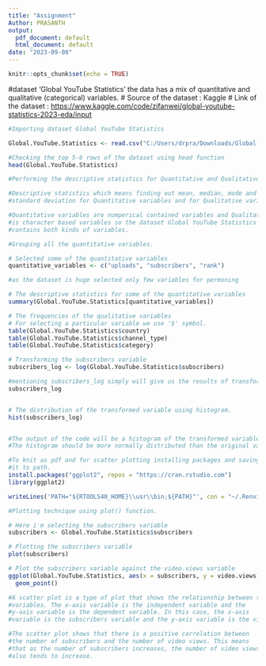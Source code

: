 ---
title: "Assignment"
Author: PRASANTH
output:
  pdf_document: default
  html_document: default
date: "2023-09-08"
---

```{r setup, include=FALSE}
knitr::opts_chunk$set(echo = TRUE)
```

#dataset 'Global YouTube Statistics' the data has a mix of quantitative and qualitative (categorical) variables. 
# Source of the dataset : Kaggle \# Link of the dataset : <https://www.kaggle.com/code/zifanwei/global-youtube-statistics-2023-eda/input>

```{r}
#Importing dataset Global YouTube Statistics

Global.YouTube.Statistics <- read.csv("C:/Users/drpra/Downloads/Global YouTube Statistics.csv")

#Checking the top 5-6 rows of the dataset using head function
head(Global.YouTube.Statistics)

```

```{r}
#Performing the descriptive statistics for Quantitative and Qualitative variables.

#Descriptive statistics which means finding out mean, median, mode and 
#standard deviation for Quantitative variables and for Qualitative variables we summarize the frequencies and proportions of the different categories.

#Quantitative variables are numperical contained variables and Qualitative 
#is character based variables so the dataset Global YouTube Statistics
#contains both kinds of variables.

#Grouping all the quantitative variables.

# Selected some of the quantitative variables
quantitative_variables <- c("uploads", "subscribers", "rank")

#as the dataset is huge selected only few variables for permoning 

# The descriptive statistics for some of the quantitative variables
summary(Global.YouTube.Statistics[quantitative_variables])

# The frequencies of the qualitative variables 
# For selecting a particular variable we use '$' symbol.
table(Global.YouTube.Statistics$country)
table(Global.YouTube.Statistics$channel_type)
table(Global.YouTube.Statistics$category)

```

```{r}

# Transforming the subscribers variable
subscribers_log <- log(Global.YouTube.Statistics$subscribers)

#mentioning subscribers_log simply will give us the results of transformed values.
subscribers_log


# The distribution of the transformed variable using histogram.
hist(subscribers_log)


#The output of the code will be a histogram of the transformed variable.
#The histogram should be more normally distributed than the original variable.


```

```{r}
#To knit as pdf and for scatter plotting installing packages and saving 
#it to path.
install.packages("ggplot2", repos = "https://cran.rstudio.com")
library(ggplot2)

writeLines('PATH="${RTOOLS40_HOME}\\usr\\bin;${PATH}"', con = "~/.Renviron")

```



```{r}

#Plotting technique using plot() function.

# Here i'm selecting the subscribers variable
subscribers <- Global.YouTube.Statistics$subscribers

# Plotting the subscribers variable
plot(subscribers)

# Plot the subscribers variable against the video.views variable
ggplot(Global.YouTube.Statistics, aes(x = subscribers, y = video.views)) +
  geom_point()

```

```{r}
#A scatter plot is a type of plot that shows the relationship between two 
#variables. The x-axis variable is the independent variable and the 
#y-axis variable is the dependent variable. In this case, the x-axis 
#variable is the subscribers variable and the y-axis variable is the video.views variable.

#The scatter plot shows that there is a positive correlation between 
#the number of subscribers and the number of video views. This means 
#that as the number of subscribers increases, the number of video views 
#also tends to increase.

```


